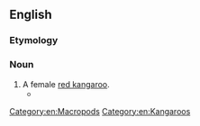==English==

===Etymology===
{{rfe|en}}

===Noun===
{{en-noun}}

# A female [[red kangaroo]].
#* {{quote-book|en|year=2006|title=The Complete Guide to the Care of Macropods|author=Lynda Staker|passage=The female red kangaroo is referred to as a '''Blue Flyer''', whilst the male is generally known as a [[marloo|Marloo]] or [[boomer|Boomer]].}}

[[Category:en:Macropods]]
[[Category:en:Kangaroos]]